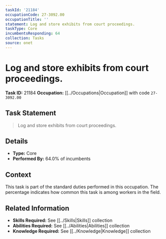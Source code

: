 ```yaml
---
taskId: '21184'
occupationCode: 27-3092.00
occupationTitle: ''
statement: Log and store exhibits from court proceedings.
taskType: Core
incumbentsResponding: 64
collection: Tasks
source: onet
---
```

# Log and store exhibits from court proceedings.

**Task ID:** 21184
**Occupation:** [[../Occupations|Occupation]] with code `27-3092.00`

## Task Statement

> Log and store exhibits from court proceedings.

## Details

- **Type:** Core
- **Performed By:** 64.0% of incumbents

## Context

This task is part of the standard duties performed in this occupation. The percentage indicates how common this task is among workers in the field.

## Related Information

- **Skills Required:** See [[../Skills|Skills]] collection
- **Abilities Required:** See [[../Abilities|Abilities]] collection
- **Knowledge Required:** See [[../Knowledge|Knowledge]] collection
